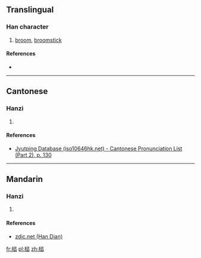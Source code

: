 ==Translingual==

===Han character===
{{Han char|rn=75|rad=木|as=09|sn=13|four=|canj=DSMS|ids=⿰木⿱彐⿰彐彐}}

# [[broom]], [[broomstick]]

====References====
* {{Han ref|kx=0542.191|dj=0930.271|hdz=21256.071|uh=698B|ud=27019}}

----

==Cantonese==

===Hanzi===
{{yue-hanzi|jyut=[[song1]]|y=song1}}

# {{defn|lang=yue|sort=木09}}

====References====
*[http://www.iso10646hk.net/jp/document/download.jsp Jyutping Database (iso10646hk.net) - Cantonese Pronunciation List (Part 2), p. 130]

----

==Mandarin==

===Hanzi===
{{cmn-hanzi|pin=[[chū]] ([[chu1]])|wg=ch'u<sup>1</sup>}}

# {{defn|lang=cmn|sort=木09}}

====References====
*[http://www.zdic.net/z/1c/js/698B.htm zdic.net (Han Dian)]

[[fr:榋]]
[[pl:榋]]
[[zh:榋]]